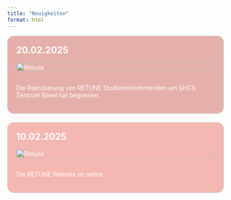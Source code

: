 ```yaml
---
title: "Neuigkeiten"
format: html
---
```


<div class="news-wrapper">
<div class="news-item red1">
  <h2>20.02.2025</h2>
  <img src="images/Logo_Universitätsspital_Basel.svg.png" alt="Retune" style="width:100%; max-width:600px;">
  <p>Die Rekrutierung von RETUNE Studienteilnehmenden am SHCS Zentrum Basel hat begonnen.</p>
</div>

<div class="news-item red2">
  <h2>10.02.2025</h2>
  <img src="images/logo2.png" alt="Retune" style="width:100%; max-width:600px;">
  <p>Die RETUNE Website ist online.</p>
</div>

<style>
/* Layout wrapper for grouped hover effect */
.news-wrapper {
  display: flex;
  flex-direction: column;
  gap: 20px;
}

/* Base style for all news items */
.news-item {
  border: 1px solid #ccc;
  padding: 20px;
  color: white;
  border-radius: 15px;
  transition: all 0.3s ease;
}


/* Custom color classes */
.news-item.red1 {
  background-color: #E6B0AA;
}
.news-item.red2 {
  background-color: #F5B7B1;
}
.news-item.blue1 {
  background-color: #D7BDE2;
}
.news-item.blue2 {
  background-color: #D2B4DE;
}
.news-item.blue3 {
  background-color: #A9CCE3;
}
.news-item.blue4 {
  background-color: #AED6F1;
}
.news-item.green1 {
  background-color: #A3E4D7;
}
.news-item.green2 {
  background-color: #A2D9CE;
}
.news-item.green3 {
  background-color: #A9DFBF;
}
.news-item.green4 {
  background-color: #ABEBC6;
}
.news-item.yellow1 {
  background-color: #F9E79F;
}
.news-item.yellow2 {
  background-color: #FAD7A0;
}
.news-item.yellow3 {
  background-color: #F5CBA7;
}
.news-item.yellow4 {
  background-color: #EDBB99;
}

/* Image & heading tweaks */
.news-item img {
  max-width: 100%;
  height: auto;
  margin-bottom: 15px;
}
.news-item h2 {
  margin-top: 0;
}

/* 🔥 Hover effect to highlight one, fade others */
.news-wrapper:hover .news-item {
  opacity: 0.4;
  filter: grayscale(100%);
}
.news-item:hover {
  opacity: 1 !important;
  filter: none !important;
  transform: scale(1.02);
  box-shadow: 0 4px 20px rgba(0, 0, 0, 0.2);
  z-index: 2;
  position: relative;
}

</style>

